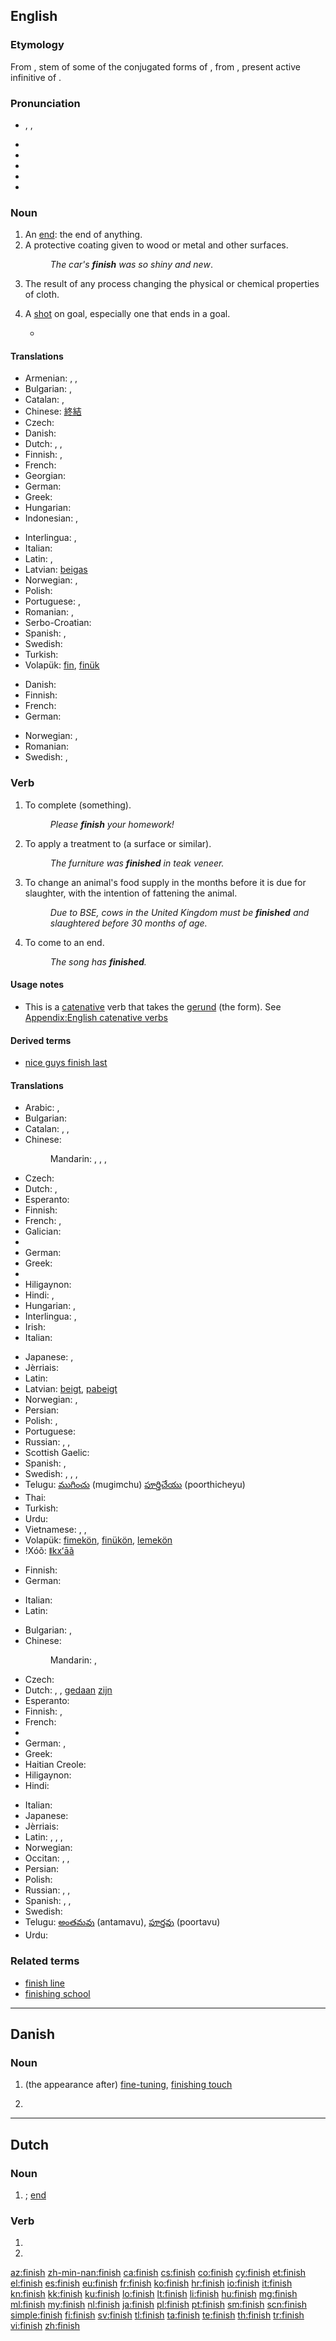 ==English==

===Etymology===
From {{etyl|fro}} {{term||finiss-|lang=fro}}, stem of some of the conjugated forms of {{term|finir|lang=fro}}, from {{etyl|la}} {{term|finire|fīnīre|lang=la}}, present active infinitive of {{term|finio|fīniō|lang=la}}.

===Pronunciation===
* {{enPR|fĭn'ĭsh}}, {{IPA|/ˈfɪnɪʃ/}}, {{X-SAMPA|/"fInIS/}}
* {{audio|en-uk-finnish.ogg|Audio (UK)}}
* {{audio|en-us-finish.ogg|Audio (US)}}
* {{audio|En-uk-to finish.ogg|Audio (UK)}}
* {{homophones|Finnish}}
* {{rhymes|ɪʃ}}

===Noun===
{{en-noun|es}}

# An [[end]]: the end of anything.
# A protective coating given to wood or metal and other surfaces.
#: ''The car's '''finish''' was so shiny and new''.
# The result of any process changing the physical or chemical properties of cloth.
# {{sports}} A [[shot]] on goal, especially one that ends in a goal.
#* {{quote-news
|year=2011
|date=September 2
|author=Phil McNulty
|title=Bulgaria 0-3 England
|work=BBC
|url=http://news.bbc.co.uk/sport2/hi/football/14770875.stm
|page=
|passage=The Italian opted for Bolton's Cahill alongside captain John Terry - and his decision was rewarded with a goal after only 13 minutes. Bulgaria gave a hint of defensive frailties to come when they failed to clear Young's corner, and when Gareth Barry found Cahill in the box he applied the '''finish''' past Nikolay Mihaylov.}}

====Translations====
{{trans-top|end}}
* Armenian: {{t-|hy|վերջ|tr=verǰ}}, {{t-|hy|ավարտ|tr=avart}}, {{t-|hy|վախճան|tr=vaxč̣an}}
* Bulgarian: {{t+|bg|край|m|sc=Cyrl}}, {{t+|bg|финал|m|sc=Cyrl}}
* Catalan: {{t-|ca|meta|f}}, {{t-|ca|fita|f}}
* Chinese: [[終結]]
* Czech: {{t+|cs|konec|m}}
* Danish: {{t-|da|slutning|c}}
* Dutch: {{t-|nl|eindstreep|f}}, {{t+|nl|finish|f}}, {{t+|nl|meet|f}}
* Finnish: {{t+|fi|loppu}}, {{t+|fi|maali}}
* French: {{t+|fr|fin|f}}
* Georgian: {{t-|ka|დასასრული|sc=Geor}}
* German: {{t+|de|Ende|n}}
* Greek: {{t+|el|τέλος|n|tr=télos}}
* Hungarian: {{t|hu|befejezés}}
* Indonesian: {{t+|id|tamat}}, {{t+|id|selesai}}
{{trans-mid}}
* Interlingua: {{t-|ia|fin}}, {{t-|ia|termination}}
* Italian: {{t+|it|fine|f}}
* Latin: {{t+|la|finis|m}}, {{t+|la|terminus|m}}
* Latvian: [[beigas]] {{f}}
* Norwegian: {{t+|no|avslutning|m|f}}, {{t-|no|slutt|m}}
* Polish: {{t+|pl|koniec|m}}
* Portuguese: {{t+|pt|fim|m}}, {{t+|pt|acabamento|m}}
* Romanian: {{t-|ro|sfârșit}}, {{t-|ro|final|n}}
* Serbo-Croatian: {{t-|sh|cilj|m}}
* Spanish: {{t+|es|meta|f}}, {{t+|es|fin|m}}
* Swedish: {{t+|sv|mål|n}}
* Turkish: {{t+|tr|bitiş}}
* Volapük: [[fin]], [[finük]]
{{trans-bottom}}

{{trans-top|protective coating}}
* Danish: {{t-|da|finish|c}}
* Finnish: {{t-|fi|pintakäsittely}}
* French: {{t+|fr|fini|m}}
* German: {{t+|de|Lack|m}}
{{trans-mid}}
* Norwegian: {{t-|no|toppstrøk|n}}, {{t-|no|finish|m}}
* Romanian: {{t+|ro|lac|n}}
* Swedish: {{t+|sv|yta|c}}, {{t+|sv|finish|c}}
{{trans-bottom}}

===Verb===
{{en-verb|finishes|finishing|finished}}

# {{transitive}} To complete (something).
#: ''Please '''finish''' your homework!''
# {{transitive}} To apply a treatment to (a surface or similar).
#: ''The furniture was '''finished''' in teak veneer.''
# {{transitive}} To change an animal's food supply in the months before it is due for slaughter, with the intention of fattening the animal.
#: ''Due to BSE, cows in the United Kingdom must be '''finished''' and slaughtered before 30 months of age.''
# {{intransitive}} To come to an end.
#: ''The song has '''finished'''.''

====Usage notes====
* {{sense|transitive, to complete}} This is a [[catenative]] verb that takes the [[gerund]] (the {{term|-ing}} form). See [[Appendix:English catenative verbs]]

====Derived terms====
* [[nice guys finish last]]

====Translations====
{{trans-top|to complete}}
* Arabic: {{t-|ar|فرغ|tr=faragha}}, {{t-|ar|أنهى|tr='anhaa}}
* Bulgarian: {{t+|bg|завършвам|sc=Cyrl}}
* Catalan: {{t+|ca|acabar}}, {{t+|ca|finir}}, {{t+|ca|terminar}}
* Chinese:
*: Mandarin: {{t-|cmn|完成|tr=wánchéng|sc=Hani}}, {{t-|cmn|完|tr=wán|sc=Hani}}, {{t-|cmn|結束|sc=Hani}}, {{t-|cmn|结束|tr=jiéshù|sc=Hani}}
* Czech: {{t+|cs|dokončit}}
* Dutch: {{t+|nl|afwerken}}, {{t+|nl|beëindigen}}
* Esperanto: {{t-|eo|fini}}
* Finnish: {{t-|fi|tehdä loppuun}}
* French: {{t+|fr|finir}}, {{t+|fr|achever}}
* Galician: {{t+|gl|acabar}}
* {{trreq|Georgian}}
* German: {{t+|de|beenden}}
* Greek: {{t+|el|τελειώνω|tr=teleióno}}
* {{trreq|he}}
* Hiligaynon: {{tø|hil|aban|alt=ában}}
* Hindi: {{t-|hi|अंत करना|tr=anta karnā}}, {{t-|hi|ख़त्म करना|tr=xatm karnā|sc=Deva}}
* Hungarian: {{t+|hu|befejez}}, {{t+|hu|végez}}
* Interlingua: {{t-|ia|finir}}, {{t-|ia|terminar}}
* Irish: {{t-|ga|críochnaigh}}
* Italian: {{t+|it|finire}}
{{trans-mid}}
* Japanese: {{t+|ja|終了|alt=終了する|tr=しゅうりょうする, shūryō-suru}}, {{t-|ja|終える|tr=おえる, oeru}}
* Jèrriais: {{tø|roa-jer|finni}}
* Latin: {{t-|la|finio}}
* Latvian: [[beigt]], [[pabeigt]]
* Norwegian: {{t-|no|fullføre}}, {{t+|no|avslutte}}
* Persian: {{t+|fa|تمام کردن|tr=tamâm kardan|sc=fa-Arab}}
* Polish: {{t+|pl|dokonywać}}, {{t+|pl|dokonać}}
* Portuguese: {{t+|pt|acabar}}
* Russian: {{t+|ru|окончить|tr=okónčit’}} {{pf.}}, {{t+|ru|закончить|tr=zakónčit’}} {{pf.}}, {{t+|ru|заканчивать|tr=zakánčivat’}} {{pf.}}
* Scottish Gaelic: {{t-|gd|crìochnaich}}
* Spanish: {{t+|es|acabar}}, {{t+|es|terminar}}
* Swedish: {{t-|sv|slutföra}}, {{t+|sv|fullfölja}}, {{t-|sv|gå i mål}}, {{t+|sv|avsluta}}
* Telugu: [[ముగించు]] (mugimchu) [[పూర్తిచేయు]] (poorthicheyu)
* Thai: {{t+|th|เสร็จ|tr=serg}}
* Turkish: {{t+|tr|bitirmek}}
* Urdu: {{t-|ur|ختم کرنا|tr=xatm karnā|sc=ur-Arab}}
* Vietnamese: {{t+|vi|kết thúc}}, {{t+|vi|hoàn thành}}, {{t+|vi|làm xong}}
* Volapük: [[fimekön]], [[finükön]], [[lemekön]]
* ǃXóõ: [[ǁkxʻāã]]
{{trans-bottom}}

{{trans-top|to apply a final treatment to}}
* Finnish: {{t-|fi|viimeistellä}}
* German: {{t-|de|fertigstellen}}
{{trans-mid}}
* Italian: {{t+|it|rifinire}}
* Latin: {{t-|la|finio}}
{{trans-bottom}}

{{trans-top|to come to an end}}
* Bulgarian: {{t+|bg|завършвам|sc=Cyrl}}, {{t-|bg|финиширам|sc=Cyrl}}
* Chinese:
*: Mandarin: {{t|cmn|結束|sc=Hani}}, {{t|cmn|结束|tr=jiéshù|sc=Hani}}
* Czech: {{t+|cs|skončit}}
* Dutch: {{t+|nl|ophouden}}, {{t+|nl|eindigen}}, [[gedaan]] [[zijn]]
* Esperanto: {{t-|eo|finiĝi}}
* Finnish: {{t+|fi|loppua}}, {{t+|fi|päättyä}}
* French: {{t+|fr|finir}}
* {{trreq|Georgian}}
* German: {{t+|de|enden}}, {{t+|de|aufhören}}
* Greek: {{t+|el|τελειώνω|tr=teleióno}}
* Haitian Creole: {{tø|ht|fini}}
* Hiligaynon: {{tø|hil|aban|alt=ában}}
* Hindi: {{t-|hi|ख़त्म होना|tr=xatm honā|sc=Deva}}
{{trans-mid}}
* Italian: {{t+|it|finire}}
* Japanese: {{t+|ja|終わる|tr=おわる, owaru}}
* Jèrriais: {{tø|roa-jer|finni}}
* Latin: {{t-|la|finio}}, {{t-|la|finem habeo}}, {{t-|la|terminor}}, {{t-|la|finior}}
* Norwegian: {{t+|no|avslutte}}
* Occitan: {{t+|oc|acabar}}, {{t-|oc|terminar}}, {{t-|oc|finir}}
* Persian: {{t+|fa|تمام شدن|tr=tamâm šodan|sc=fa-Arab}}
* Polish: {{t+|pl|skończyć|alt=skończyć się}}
* Russian: {{t+|ru|окончиться|tr=okónčit’sja}} {{pf.}}, {{t+|ru|закончиться|tr=zakónčit’sja}} {{pf.}}, {{t+|ru|заканчиваться|tr=zakánčivat’sja}} {{pf.}}
* Spanish: {{t+|es|acabar}}, {{t+|es|terminar}}, {{t+|es|finalizar}}
* Swedish: {{t+|sv|avsluta}}
* Telugu: [[అంతమవు]] (antamavu), [[పూర్తవు]] (poortavu)
* Urdu: {{t-|ur|ختم ہونا|tr=xatm honā|sc=ur-Arab}}
{{trans-bottom}}

===Related terms===
* [[finish line]]
* [[finishing school]]

----

==Danish==

===Noun===
{{da-noun|en|-}}

# (the appearance after) [[fine-tuning]], [[finishing touch]]
# {{l|en|finish}} {{gloss|a spectacular end in a race or a competition}}

----

==Dutch==

===Noun===
{{nl-noun|f|-|-}}

# {{l|en|finish}}; [[end]]

===Verb===
{{head|nl}}

# {{nl-verb-form|p=1|n=sg|t=pres|m=ind|finishen}}
# {{nl-verb-form|m=imp|finishen}}

[[az:finish]]
[[zh-min-nan:finish]]
[[ca:finish]]
[[cs:finish]]
[[co:finish]]
[[cy:finish]]
[[et:finish]]
[[el:finish]]
[[es:finish]]
[[eu:finish]]
[[fr:finish]]
[[ko:finish]]
[[hr:finish]]
[[io:finish]]
[[it:finish]]
[[kn:finish]]
[[kk:finish]]
[[ku:finish]]
[[lo:finish]]
[[lt:finish]]
[[li:finish]]
[[hu:finish]]
[[mg:finish]]
[[ml:finish]]
[[my:finish]]
[[nl:finish]]
[[ja:finish]]
[[pl:finish]]
[[pt:finish]]
[[sm:finish]]
[[scn:finish]]
[[simple:finish]]
[[fi:finish]]
[[sv:finish]]
[[tl:finish]]
[[ta:finish]]
[[te:finish]]
[[th:finish]]
[[tr:finish]]
[[vi:finish]]
[[zh:finish]]